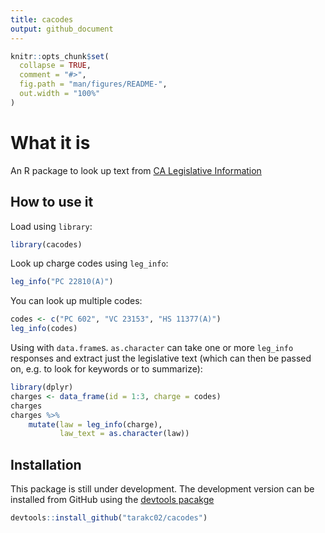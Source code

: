 ```yaml
---
title: cacodes
output: github_document
---
```


<!-- README.md is generated from README.Rmd. Please edit that file -->

```r
knitr::opts_chunk$set(
  collapse = TRUE,
  comment = "#>",
  fig.path = "man/figures/README-",
  out.width = "100%"
)
```
# What it is

An R package to look up text from [CA Legislative Information](https://leginfo.legislature.ca.gov/)

## How to use it

Load using `library`:

```r
library(cacodes)
```

Look up charge codes using `leg_info`:

```r
leg_info("PC 22810(A)")
```

You can look up multiple codes:

```r
codes <- c("PC 602", "VC 23153", "HS 11377(A)")    
leg_info(codes)
```

Using with `data.frame`s. `as.character` can take one or more `leg_info` responses and extract just the legislative text (which can then be passed on, e.g. to look for keywords or to summarize):

```r
library(dplyr)
charges <- data_frame(id = 1:3, charge = codes)
charges
charges %>%
    mutate(law = leg_info(charge),
           law_text = as.character(law))
```

## Installation

This package is still under development. The development version can be installed from GitHub using the [devtools pacakge](https://cran.r-project.org/package=devtools)

``` r
devtools::install_github("tarakc02/cacodes")
```
